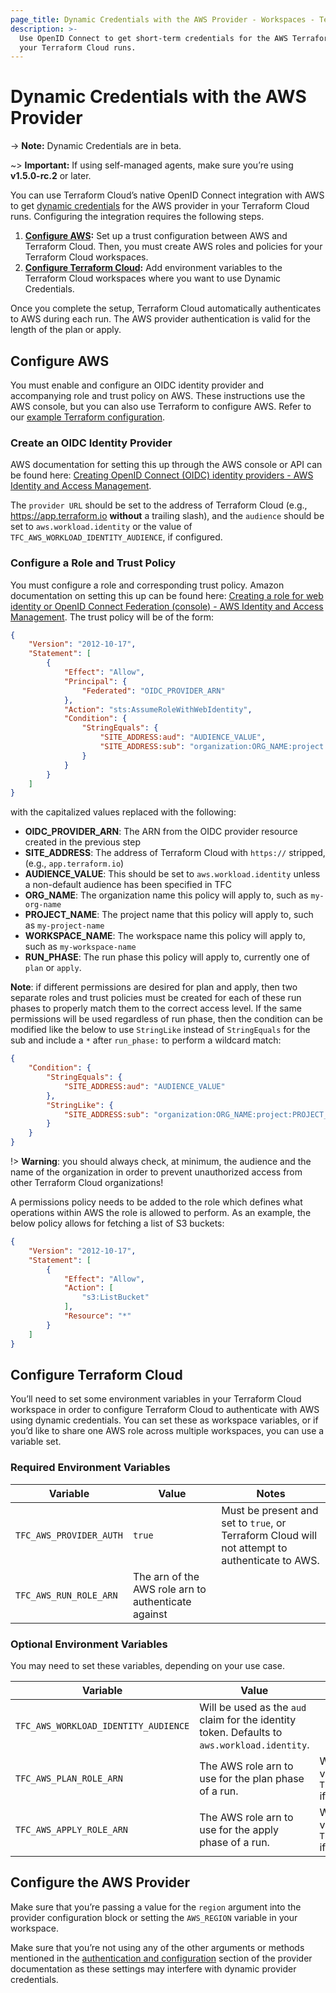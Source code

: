 ```yaml
---
page_title: Dynamic Credentials with the AWS Provider - Workspaces - Terraform Cloud
description: >-
  Use OpenID Connect to get short-term credentials for the AWS Terraform provider in
  your Terraform Cloud runs.
---
```


# Dynamic Credentials with the AWS Provider

-> **Note:** Dynamic Credentials are in beta.

~> **Important:** If using self-managed agents, make sure you’re using **v1.5.0-rc.2** or later.

You can use Terraform Cloud’s native OpenID Connect integration with AWS to get [dynamic credentials](/cloud-docs/workspaces/dynamic-provider-credentials) for the AWS provider in your Terraform Cloud runs. Configuring the integration requires the following steps.

1. **[Configure AWS](#configure-aws):** Set up a trust configuration between AWS and Terraform Cloud. Then, you must create AWS roles and policies for your Terraform Cloud workspaces.
2. **[Configure Terraform Cloud](#configure-terraform-cloud):** Add environment variables to the Terraform Cloud workspaces where you want to use Dynamic Credentials.

Once you complete the setup, Terraform Cloud automatically authenticates to AWS during each run. The AWS provider authentication is valid for the length of the plan or apply.

## Configure AWS
You must enable and configure an OIDC identity provider and accompanying role and trust policy on AWS. These instructions use the AWS console, but you can also use Terraform to configure AWS. Refer to our [example Terraform configuration](https://github.com/hashicorp/terraform-dynamic-credentials-setup-examples/tree/main/aws).
### Create an OIDC Identity Provider
AWS documentation for setting this up through the AWS console or API can be found here: [Creating OpenID Connect (OIDC) identity providers - AWS Identity and Access Management](https://docs.aws.amazon.com/IAM/latest/UserGuide/id_roles_providers_create_oidc.html).

The `provider URL` should be set to the address of Terraform Cloud (e.g., https://app.terraform.io **without** a trailing slash), and the `audience` should be set to `aws.workload.identity` or the value of `TFC_AWS_WORKLOAD_IDENTITY_AUDIENCE`, if configured.
### Configure a Role and Trust Policy
You must configure a role and corresponding trust policy. Amazon documentation on setting this up can be found here: [Creating a role for web identity or OpenID Connect Federation (console) - AWS Identity and Access Management](https://docs.aws.amazon.com/IAM/latest/UserGuide/id_roles_create_for-idp_oidc.html).
The trust policy will be of the form:
```json
{
    "Version": "2012-10-17",
    "Statement": [
        {
            "Effect": "Allow",
            "Principal": {
                "Federated": "OIDC_PROVIDER_ARN"
            },
            "Action": "sts:AssumeRoleWithWebIdentity",
            "Condition": {
                "StringEquals": {
                    "SITE_ADDRESS:aud": "AUDIENCE_VALUE",
                    "SITE_ADDRESS:sub": "organization:ORG_NAME:project:PROJECT_NAME:workspace:WORKSPACE_NAME:run_phase:RUN_PHASE"
                }
            }
        }
    ]
}
```
with the capitalized values replaced with the following:
* **OIDC_PROVIDER_ARN**: The ARN from the OIDC provider resource created in the previous step
* **SITE_ADDRESS**: The address of Terraform Cloud with `https://` stripped, (e.g., `app.terraform.io`)
* **AUDIENCE_VALUE**: This should be set to `aws.workload.identity` unless a non-default audience has been specified in TFC
* **ORG_NAME**: The organization name this policy will apply to, such as `my-org-name`
* **PROJECT_NAME**: The project name that this policy will apply to, such as `my-project-name`
* **WORKSPACE_NAME**: The workspace name this policy will apply to, such as `my-workspace-name`
* **RUN_PHASE**: The run phase this policy will apply to, currently one of `plan` or `apply`.

**Note**: if different permissions are desired for plan and apply, then two separate roles and trust policies must be created for each of these run phases to properly match them to the correct access level.
If the same permissions will be used regardless of run phase, then the condition can be modified like the below to use `StringLike` instead of `StringEquals` for the sub and include a `*` after `run_phase:` to perform a wildcard match:

```json
{
    "Condition": {
        "StringEquals": {
            "SITE_ADDRESS:aud": "AUDIENCE_VALUE"
        },
        "StringLike": {
            "SITE_ADDRESS:sub": "organization:ORG_NAME:project:PROJECT_NAME:workspace:WORKSPACE_NAME:run_phase:*"
        }
    }
}
```

!> **Warning**: you should always check, at minimum, the audience and the name of the organization in order to prevent unauthorized access from other Terraform Cloud organizations!

A permissions policy needs to be added to the role which defines what operations within AWS the role is allowed to perform. As an example, the below policy allows for fetching a list of S3 buckets:

```json
{
    "Version": "2012-10-17",
    "Statement": [
        {
            "Effect": "Allow",
            "Action": [
                "s3:ListBucket"
            ],
            "Resource": "*"
        }
    ]
}
```

## Configure Terraform Cloud
You’ll need to set some environment variables in your Terraform Cloud workspace in order to configure Terraform Cloud to authenticate with AWS using dynamic credentials. You can set these as workspace variables, or if you’d like to share one AWS role across multiple workspaces, you can use a variable set.

### Required Environment Variables
| Variable                | Value                                               | Notes                                                                                          |
|-------------------------|-----------------------------------------------------|------------------------------------------------------------------------------------------------|
| `TFC_AWS_PROVIDER_AUTH` | `true`                                              | Must be present and set to `true`, or Terraform Cloud will not attempt to authenticate to AWS. |
| `TFC_AWS_RUN_ROLE_ARN`  | The arn of the AWS role arn to authenticate against ||

### Optional Environment Variables
You may need to set these variables, depending on your use case.

| Variable                             | Value                                                                                        | Notes                                                                  |
|--------------------------------------|----------------------------------------------------------------------------------------------|------------------------------------------------------------------------|
| `TFC_AWS_WORKLOAD_IDENTITY_AUDIENCE` | Will be used as the `aud` claim for the identity token. Defaults to `aws.workload.identity`. |
| `TFC_AWS_PLAN_ROLE_ARN`              | The AWS role arn to use for the plan phase of a run.                                         | Will fall back to the value of `TFC_AWS_RUN_ROLE_ARN` if not provided. |
| `TFC_AWS_APPLY_ROLE_ARN`             | The AWS role arn to use for the apply phase of a run.                                        | Will fall back to the value of `TFC_AWS_RUN_ROLE_ARN` if not provided. |


## Configure the AWS Provider
Make sure that you’re passing a value for the `region` argument into the provider configuration block or setting the `AWS_REGION` variable in your workspace.

Make sure that you’re not using any of the other arguments or methods mentioned in the [authentication and configuration](https://registry.terraform.io/providers/hashicorp/aws/latest/docs#authentication-and-configuration) section of the provider documentation as these settings may interfere with dynamic provider credentials.
